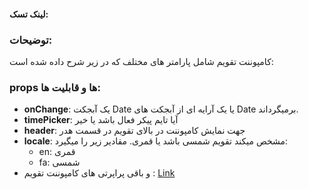 
<Meta title="COMPONENTS/Organisms/Calendar/Docs" />

#### لینک تسک: 


### توضیحات:

کامپوننت تقویم شامل پارامتر های مختلف که در زیر شرح داده شده است:

### props ها و قابلیت ها:

- **onChange**: یک آبجکت Date یا یک آرایه ای از آبجکت های Date برمیگرداند.
- **timePicker**: آیا تایم پیکر فعال باشد یا خیر
- **header**: جهت نمایش کامپوننت در بالای تقویم در قسمت هدر
- **locale**: مشخص میکند تقویم شمسی باشد یا قمری. مقادیر زیر را میگیرد: 
    - en: قمری
    - fa: شمسی
- و باقی پراپرتی های کامپوننت تقویم : [Link](https://www.npmjs.com/package/react-multi-date-picker)